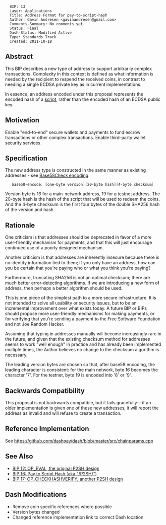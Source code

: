 <pre>
  BIP: 13
  Layer: Applications
  Title: Address Format for pay-to-script-hash
  Author: Gavin Andresen <gavinandresen@gmail.com>
  Comments-Summary: No comments yet.
  Status: Final
  Dash-Status: Modified Active
  Type: Standards Track
  Created: 2011-10-18
</pre>

==Abstract==

This BIP describes a new type of address to support arbitrarily complex transactions.  Complexity in this context is defined as what information is needed by the recipient to respend the received coins, in contrast to needing a single ECDSA private key as in current implementations.

In essence, an address encoded under this proposal represents the encoded hash of a [https://en.bitcoin.it/wiki/Script script], rather than the encoded hash of an ECDSA public key.

==Motivation==

Enable "end-to-end" secure wallets and payments to fund escrow transactions or other complex transactions.  Enable third-party wallet security services.

==Specification==

The new address type is constructed in the same manner as existing addresses - see [https://en.bitcoin.it/wiki/Base58Check_encoding Base58Check encoding]:

    base58-encode: [one-byte version][20-byte hash][4-byte checksum]

Version byte is 16 for a main-network address, 19 for a testnet address.
The 20-byte hash is the hash of the script that will be used to redeem the coins.
And the 4-byte checksum is the first four bytes of the double SHA256 hash of the version and hash.

==Rationale==

One criticism is that addresses should be deprecated in favor of a more user-friendly mechanism for payments, and that this will just encourage continued use of a poorly designed mechanism.

Another criticism is that addresses are inherently insecure because there is no identity information tied to them; if you only have an  address, how can you be certain that you're paying who or what you think you're paying?

Furthermore, truncating SHA256 is not an optimal checksum; there are much better error-detecting algorithms. If we are introducing a new form of address, then perhaps a better algorithm should be used.

This is one piece of the simplest path to a more secure infrastructure. It is not intended to solve all usability or security issues, but to be an incremental improvement over what exists today. A future BIP or BIPs should propose more user-friendly mechanisms for making payments, or for verifying that you're sending a payment to the Free Software Foundation and not Joe Random Hacker.

Assuming that typing in addresses manually will become increasingly rare in the future, and given that the existing checksum method for addresses seems to work "well enough" in practice and has already been implemented multiple times, the Author believes no change to the checksum algorithm is necessary.

The leading version bytes are chosen so that, after base58 encoding, the leading character is consistent: for the main network, byte 16 becomes the character '7'. For the testnet, byte 19 is encoded into '8' or '9'.

==Backwards Compatibility==

This proposal is not backwards compatible, but it fails gracefully-- if an older implementation is given one of these new addresses, it will report the address as invalid and will refuse to create a transaction.

==Reference Implementation==

See https://github.com/dashpay/dash/blob/master/src/chainparams.cpp

==See Also==

* [[bip-0012.mediawiki|BIP 12: OP_EVAL, the original P2SH design]]
* [[bip-0016.mediawiki|BIP 16: Pay to Script Hash (aka "/P2SH/")]]
* [[bip-0017.mediawiki|BIP 17: OP_CHECKHASHVERIFY, another P2SH design]]

== Dash Modifications ==
* Remove coin specific references where possible
* Version bytes changed
* Changed reference implementation link to correct Dash location